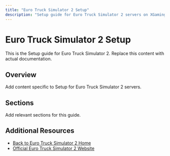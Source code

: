 ```yaml
---
title: "Euro Truck Simulator 2 Setup"
description: "Setup guide for Euro Truck Simulator 2 servers on XGamingServer"
---
```


# Euro Truck Simulator 2 Setup

This is the Setup guide for Euro Truck Simulator 2. Replace this content with actual documentation.

## Overview

Add content specific to Setup for Euro Truck Simulator 2 servers.

## Sections

Add relevant sections for this guide.

## Additional Resources

- [Back to Euro Truck Simulator 2 Home](./index)
- [Official Euro Truck Simulator 2 Website](https://example.com)
